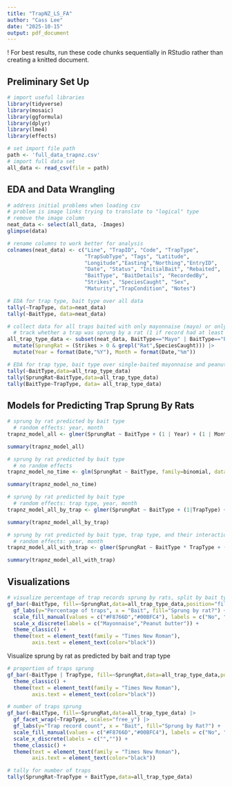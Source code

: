 ```yaml
---
title: "TrapNZ_LS_FA"
author: "Cass Lee"
date: "2025-10-15"
output: pdf_document
---
```


! For best results, run these code chunks sequentially in RStudio rather than creating a knitted document.

## Preliminary Set Up

```r
# import useful libraries
library(tidyverse)
library(mosaic)
library(ggformula)
library(dplyr)
library(lme4)
library(effects)
```

```r
# set import file path
path <- 'full_data_trapnz.csv'
# import full data set
all_data <- read_csv(file = path)
```

## EDA and Data Wrangling

```r
# address initial problems when loading csv
# problem is image links trying to translate to "logical" type
# remove the image column
neat_data <- select(all_data, -Images)
glimpse(data)
```

```r
# rename columns to work better for analysis
colnames(neat_data) <- c("Line", "TrapID", "Code", "TrapType",
                         "TrapSubType", "Tags", "Latitude",
                         "Longitude","Easting","Northing","EntryID",
                         "Date", "Status", "InitialBait", "Rebaited",
                         "BaitType", "BaitDetails", "RecordedBy",
                         "Strikes", "SpeciesCaught", "Sex",
                         "Maturity","TrapCondition", "Notes")
```

```r
# EDA for trap type, bait type over all data
tally(~TrapType, data=neat_data)
tally(~BaitType, data=neat_data)
```

```r
# collect data for all traps baited with only mayonnaise (mayo) or only peanut butter (pb)
  # track whether a trap was sprung by a rat (1 if record had at least one strike with the species caught marked as a rat, 0 otherwise)
all_trap_type_data <- subset(neat_data, BaitType=="Mayo" | BaitType=="Peanut butter") |>
  mutate(SprungRat = (Strikes > 0 & grepl("Rat",SpeciesCaught))) |>
  mutate(Year = format(Date,"%Y"), Month = format(Date,"%m"))
```

```r
# EDA for trap type, bait type over single-baited mayonnaise and peanut butter
tally(~BaitType,data=all_trap_type_data)
tally(SprungRat~BaitType,data=all_trap_type_data)
tally(BaitType~TrapType, data= all_trap_type_data)
```

## Models for Predicting Trap Sprung By Rats

```r
# sprung by rat predicted by bait type
  # random effects: year, month
trapnz_model_all <- glmer(SprungRat ~ BaitType + (1 | Year) + (1 | Month), family=binomial, data=all_trap_type_data)

summary(trapnz_model_all)
```

```r
# sprung by rat predicted by bait type
  # no random effects
trapnz_model_no_time <- glm(SprungRat ~ BaitType, family=binomial, data=all_trap_type_data)

summary(trapnz_model_no_time)
```

```r
# sprung by rat predicted by bait type
  # random effects: trap type, year, month
trapnz_model_all_by_trap <- glmer(SprungRat ~ BaitType + (1|TrapType) + (1 | Year) + (1 | Month), family=binomial, data=all_trap_type_data)

summary(trapnz_model_all_by_trap)
```

```r
# sprung by rat predicted by bait type, trap type, and their interaction
  # random effects: year, month
trapnz_model_all_with_trap <- glmer(SprungRat ~ BaitType * TrapType + (1 | Year) + (1 | Month), family=binomial, data=all_trap_type_data)

summary(trapnz_model_all_with_trap)
```

## Visualizations

```r
# visualize percentage of trap records sprung by rats, split by bait type
gf_bar(~BaitType, fill=~SprungRat,data=all_trap_type_data,position="fill") |> 
  gf_labs(y="Percentage of traps", x = "Bait", fill="Sprung by rat?") +
  scale_fill_manual(values = c("#F8766D","#00BFC4"), labels = c("No", "Yes")) + 
  scale_x_discrete(labels = c("Mayonnaise","Peanut butter")) +
  theme_classic() +
  theme(text = element_text(family = "Times New Roman"),
        axis.text = element_text(color="black"))
```

Visualize sprung by rat as predicted by bait and trap type

```r
# proportion of traps sprung
gf_bar(~BaitType | TrapType, fill=~SprungRat,data=all_trap_type_data,position="fill") |> gf_labs(y="Trap record count", x = "Bait", fill="Sprung by Rat?") + scale_fill_manual(values = c("#F8766D","#00BFC4"), labels = c("No", "Yes")) + scale_x_discrete(labels = c("","")) +
  theme_classic() +
  theme(text = element_text(family = "Times New Roman"),
        axis.text = element_text(color="black"))
```

```r
# number of traps sprung
gf_bar(~BaitType, fill=~SprungRat,data=all_trap_type_data) |>
  gf_facet_wrap(~TrapType, scales="free_y") |>
  gf_labs(y="Trap record count", x = "Bait", fill="Sprung by Rat?") +
  scale_fill_manual(values = c("#F8766D","#00BFC4"), labels = c("No", "Yes")) + 
  scale_x_discrete(labels = c("","")) +
  theme_classic() +
  theme(text = element_text(family = "Times New Roman"),
        axis.text = element_text(color="black"))
```

```r
# tally for number of traps
tally(SprungRat~TrapType + BaitType,data=all_trap_type_data)
```
